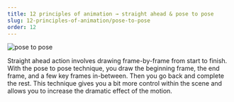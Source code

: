 ```yaml
---
title: 12 principles of animation → straight ahead & pose to pose
slug: 12-principles-of-animation/pose-to-pose
order: 12
---
```


<SlideTemplate title="Straight ahead & pose to pose">

![pose to pose](/gif/poseToPose.gif)

Straight ahead action involves drawing frame-by-frame from start to finish.
With the pose to pose technique, you draw the beginning frame, the end frame,
and a few key frames in-between. Then you go back and complete the rest. This
technique gives you a bit more control within the scene and allows you to
increase the dramatic effect of the motion.

</SlideTemplate>
